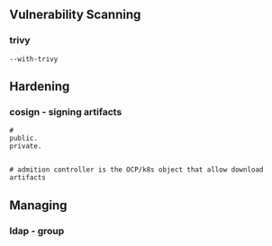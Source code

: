       



## Vulnerability Scanning

### trivy
```
--with-trivy

```

## Hardening
### cosign - signing artifacts
```
#
public.
private.


# admition controller is the OCP/k8s object that allow download artifacts

```

## Managing
### ldap - group

```

```


